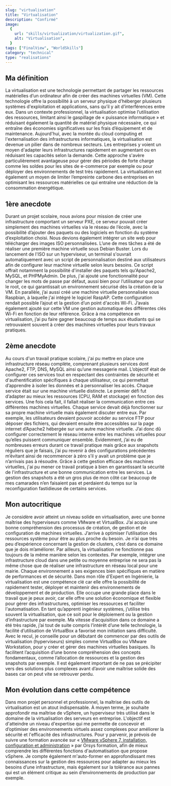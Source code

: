 ```yaml
---
slug: "virtualisation"
title: "Virtualisation"
description: "Confirmé"
image:
  {
    url: "skills/virtualization/virtualization.gif",
    alt: "Virtualisation",
  }
tags: ["FinalView", "WorldSkills"]
category: "technical"
type: "realisations"
---
```

## Ma définition
La virtualisation est une technologie permettant de partager les ressources matérielles d’un ordinateur afin de créer des machines virtuelles (VM). Cette technologie offre la possibilité à un serveur physique d’héberger plusieurs systèmes d'exploitation et applications, sans qu’il y ait d’interférences entre eux. Dans un contexte professionnel, la virtualisation optimise l’utilisation des ressources, limitant ainsi le gaspillage de « puissance informatique » et réduisant également la quantité de matériel physique nécessaire, ce qui entraîne des économies significatives sur les frais d’équipement et de maintenance.
Aujourd'hui, avec la montée du cloud computing et l'externalisation des infrastructures informatiques, la virtualisation est devenue un pilier dans de nombreux secteurs. Les entreprises y voient un moyen d'adapter leurs infrastructures rapidement en augmentant ou en réduisant les capacités selon la demande. Cette approche s'avère particulièrement avantageuse pour gérer des périodes de forte charge comme les soldes pour les sites de e-commerce par exemple ou pour déployer des environnements de test très rapidement.
La virtualisation est également un moyen de limiter l’empreinte carbone des entreprises en optimisant les ressources matérielles ce qui entraîne une réduction de la consommation énergétique.
## 1ère anecdote
Durant un projet scolaire, nous avions pour mission de créer une infrastructure comportant un serveur PXE, ce serveur pouvait créer simplement des machines virtuelles via le réseau de l’école, avec la possibilité d’ajouter des paquets ou des logiciels en fonction du système d’exploitation choisi. Nous devions également intégrer un site web pour télécharger des images ISO personnalisées.
L’une de mes tâches a été de réaliser une première machine virtuelle sous Debian Buster. Lors du lancement de l'ISO sur un hyperviseur, un terminal s'ouvrait automatiquement avec un script de personnalisation destiné aux utilisateurs afin de configurer leur machine virtuelle selon leurs besoins. Ce script offrait notamment la possibilité d'installer des paquets tels qu'Apache2, MySQL, et PHPMyAdmin. De plus, j'ai ajouté une fonctionnalité pour changer les mots de passe par défaut, aussi bien pour l’utilisateur que pour le root, ce qui garantissait un environnement sécurisé dès la création de la VM.
En parallèle, j’ai aussi créé une machine virtuelle personnalisée sous Raspbian, à laquelle j'ai intégré le logiciel RaspAP. Cette configuration rendait possible l’ajout et la gestion d’un point d'accès Wi-Fi. J’avais également ajouté sur cette VM une gestion automatique des différentes clés Wi-Fi en fonction de leur référence. Grâce à ma compétence en virtualisation, j’ai pu faire gagner beaucoup de temps aux étudiants qui se retrouvaient souvent à créer des machines virtuelles pour leurs travaux pratiques.
## 2ème anecdote
Au cours d'un travail pratique scolaire, j'ai pu mettre en place une infrastructure réseau complète, comprenant plusieurs services dont Apache2, FTP, DNS, MySQL ainsi qu’une messagerie mail. L’objectif était de configurer ces services tout en respectant des contraintes de sécurité et d'authentification spécifiques à chaque utilisateur, ce qui permettait d’apprendre à isoler les données et à personnaliser les accès. Chaque service était sur une machine virtuelle distincte.
Le premier défi fut d’adapter au mieux les ressources (CPU, RAM et stockage) en fonction des services. Une fois cela fait, il fallait réaliser la communication entre ces différentes machines virtuelles. Chaque service devait déjà fonctionner sur sa propre machine virtuelle mais également discuter entre eux. Par exemple, les utilisateurs devaient pouvoir accéder au service FTP pour déposer des fichiers, qui devaient ensuite être accessibles sur la page internet d’Apache2 hébergée sur une autre machine virtuelle. J’ai donc dû configurer correctement le réseau interne entre les machines virtuelles pour qu’elles puissent communiquer ensemble.
Evidemment, j’ai eu de nombreuses erreurs durant ce travail pratique mais grâce aux snapshots réguliers que je faisais, j’ai pu revenir à des configurations précédentes m’évitant ainsi de recommencer à zéro s’il y avait un problème que je n’arrivais pas à résoudre. Grâce à cette gestion efficace des machines virtuelles, j'ai pu mener ce travail pratique à bien en garantissant la sécurité de l'infrastructure et une bonne communication entre les services. La gestion des snapshots a été un gros plus de mon côté car beaucoup de mes camarades n’en faisaient pas et perdaient du temps sur la reconfiguration fastidieuse de certains services.
## Mon autocritique
Je considère avoir atteint un niveau solide en virtualisation, avec une bonne maîtrise des hyperviseurs comme VMware et VirtualBox. J’ai acquis une bonne compréhension des processus de création, de gestion et de configuration de machines virtuelles. J’arrive à optimiser l’utilisation des ressources système pour être au plus proche du besoin.
Je n’ai que très peu d’expérience concernant la gestion de clusters, c’est dans ce domaine que je dois m’améliorer. Par ailleurs, la virtualisation ne fonctionne pas toujours de la même manière selon les contextes. Par exemple, intégrer une infrastructure cloud dans une petite ou moyenne entreprise ne sera pas la même chose que de réaliser une infrastructure en réseau local pour une mairie. Chaque environnement a ses exigences bien spécifiques en matière de performances et de sécurité.
Dans mon rôle d'Expert en Ingénierie, la virtualisation est une compétence clé car elle offre la possibilité de rapidement tester, déployer et maintenir des environnements de développement et de production. Elle occupe une grande place dans le travail que je peux avoir, car elle offre une solution économique et flexible pour gérer des infrastructures, optimiser les ressources et faciliter l'automatisation. En tant qu’apprenti ingénieur systèmes, j’utilise très souvent la virtualisation, que ce soit pour le déploiement ou la gestion d’infrastructure par exemple.
Ma vitesse d’acquisition dans ce domaine a été très rapide, j’ai tout de suite compris l’intérêt d’une telle technologie, la facilité d’utilisation de VirtualBox a favorisé mon initiation sans difficulté. Avec le recul, je conseille pour un débutant de commencer par des outils de virtualisation (hyperviseurs) simples comme VirtualBox ou VMware Workstation, pour y créer et gérer des machines virtuelles basiques. Ils facilitent l’acquisition d’une bonne compréhension des concepts fondamentaux, comme l’allocation de ressources et la gestion des snapshots par exemple. Il est également important de ne pas se précipiter vers des solutions plus complexes avant d’avoir une maîtrise solide des bases car on peut vite se retrouver perdu.
## Mon évolution dans cette compétence
Dans mon projet personnel et professionnel, la maîtrise des outils de virtualisation est un atout indispensable. À moyen terme, je souhaite approfondir ma maîtrise de vSphere, un hyperviseur très utilisé dans le domaine de la virtualisation des serveurs en entreprise. L'objectif est d'atteindre un niveau d'expertise qui me permette de concevoir et d’optimiser des environnements virtuels assez complexes pour améliorer la sécurité et l'efficacité des infrastructures.
Pour y parvenir, je prévois de suivre une formation avancée sur « [VMware vSphere 7, installation, configuration et administration](https://www.orsys.fr/formation-vmware-vsphere-7-installation-configuration-et-administration.html) » par Orsys formation, afin de mieux comprendre les différentes fonctions d'automatisation que propose vSphere. Je compte également m'auto-former en approfondissant mes connaissances sur la gestion des ressources pour adapter au mieux les besoins d’une infrastructure, mais également sur la tolérance aux pannes qui est un élément critique au sein d’environnements de production par exemple.
